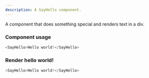 ```yaml
---
description: A SayHello component.
---
```



A component that does something special and renders text in a div.

### Component usage
```js
<SayHello>Hello world!</SayHello>
```

### Render hello world!

```js live
<SayHello>Hello world!</SayHello>
```
